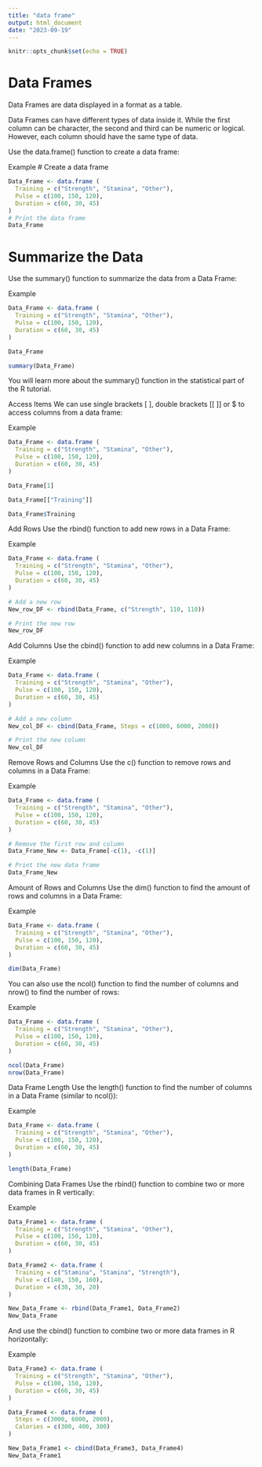 ```yaml
---
title: "data frame"
output: html_document
date: "2023-09-19"
---
```


```r
knitr::opts_chunk$set(echo = TRUE)
```

# Data Frames
Data Frames are data displayed in a format as a table.

Data Frames can have different types of data inside it. While the first column can be character, the second and third can be numeric or logical. However, each column should have the same type of data.

Use the data.frame() function to create a data frame:

Example
# Create a data frame
```r
Data_Frame <- data.frame (
  Training = c("Strength", "Stamina", "Other"),
  Pulse = c(100, 150, 120),
  Duration = c(60, 30, 45)
)
# Print the data frame
Data_Frame
```

# Summarize the Data
Use the summary() function to summarize the data from a Data Frame:

Example
```r
Data_Frame <- data.frame (
  Training = c("Strength", "Stamina", "Other"),
  Pulse = c(100, 150, 120),
  Duration = c(60, 30, 45)
)

Data_Frame

summary(Data_Frame)
```

You will learn more about the summary() function in the statistical part of the R tutorial.

Access Items
We can use single brackets [ ], double brackets [[ ]] or $ to access columns from a data frame:

Example
```r
Data_Frame <- data.frame (
  Training = c("Strength", "Stamina", "Other"),
  Pulse = c(100, 150, 120),
  Duration = c(60, 30, 45)
)

Data_Frame[1]

Data_Frame[["Training"]]

Data_Frame$Training
```
Add Rows
Use the rbind() function to add new rows in a Data Frame:

Example
```r
Data_Frame <- data.frame (
  Training = c("Strength", "Stamina", "Other"),
  Pulse = c(100, 150, 120),
  Duration = c(60, 30, 45)
)

# Add a new row
New_row_DF <- rbind(Data_Frame, c("Strength", 110, 110))

# Print the new row
New_row_DF
```

Add Columns
Use the cbind() function to add new columns in a Data Frame:

Example
```r
Data_Frame <- data.frame (
  Training = c("Strength", "Stamina", "Other"),
  Pulse = c(100, 150, 120),
  Duration = c(60, 30, 45)
)

# Add a new column
New_col_DF <- cbind(Data_Frame, Steps = c(1000, 6000, 2000))

# Print the new column
New_col_DF
```

Remove Rows and Columns
Use the c() function to remove rows and columns in a Data Frame:

Example
```r
Data_Frame <- data.frame (
  Training = c("Strength", "Stamina", "Other"),
  Pulse = c(100, 150, 120),
  Duration = c(60, 30, 45)
)

# Remove the first row and column
Data_Frame_New <- Data_Frame[-c(1), -c(1)]

# Print the new data frame
Data_Frame_New
```

Amount of Rows and Columns
Use the dim() function to find the amount of rows and columns in a Data Frame:

Example
```r
Data_Frame <- data.frame (
  Training = c("Strength", "Stamina", "Other"),
  Pulse = c(100, 150, 120),
  Duration = c(60, 30, 45)
)

dim(Data_Frame)
```
You can also use the ncol() function to find the number of columns and nrow() to find the number of rows:

Example
```r
Data_Frame <- data.frame (
  Training = c("Strength", "Stamina", "Other"),
  Pulse = c(100, 150, 120),
  Duration = c(60, 30, 45)
)

ncol(Data_Frame)
nrow(Data_Frame)
```
Data Frame Length
Use the length() function to find the number of columns in a Data Frame (similar to ncol()):

Example
```r
Data_Frame <- data.frame (
  Training = c("Strength", "Stamina", "Other"),
  Pulse = c(100, 150, 120),
  Duration = c(60, 30, 45)
)

length(Data_Frame)
```

Combining Data Frames
Use the rbind() function to combine two or more data frames in R vertically:

Example
```r
Data_Frame1 <- data.frame (
  Training = c("Strength", "Stamina", "Other"),
  Pulse = c(100, 150, 120),
  Duration = c(60, 30, 45)
)

Data_Frame2 <- data.frame (
  Training = c("Stamina", "Stamina", "Strength"),
  Pulse = c(140, 150, 160),
  Duration = c(30, 30, 20)
)

New_Data_Frame <- rbind(Data_Frame1, Data_Frame2)
New_Data_Frame
```

And use the cbind() function to combine two or more data frames in R horizontally:

Example
```r
Data_Frame3 <- data.frame (
  Training = c("Strength", "Stamina", "Other"),
  Pulse = c(100, 150, 120),
  Duration = c(60, 30, 45)
)

Data_Frame4 <- data.frame (
  Steps = c(3000, 6000, 2000),
  Calories = c(300, 400, 300)
)

New_Data_Frame1 <- cbind(Data_Frame3, Data_Frame4)
New_Data_Frame1
```
